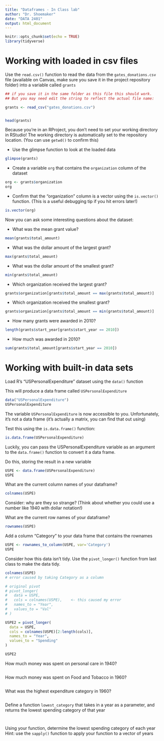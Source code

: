 ```yaml
---
title: "Dataframes - In Class lab"
author: "Dr. Shoemaker"
date: "DATA 2401"
output: html_document
---
```


```r
knitr::opts_chunk$set(echo = TRUE)
library(tidyverse)
```

# Working with loaded in csv files


Use the `read.csv()` function to read the data from the `gates_donations.csv` file (available on Canvas, make sure you save it in the project repository folder) into a variable called `grants` 

```r
## if you save it in the same folder as this file this should work. 
## But you may need edit the string to reflect the actual file name: 

grants <- read_csv("gates_donations.csv")


head(grants)
```

Because you're in an RProject, you don't need to set your working directory in RStudio! The working directory is automatically set to the repository location. (You can use `getwd()` to confirm this)

- Use the glimpse function to look at the loaded data

```r
glimpse(grants)

```


- Create a variable `org` that contains the `organization` column of the dataset

```r
org <- grants$organization
org

```


- Confirm that the "organization" column is a vector using the `is.vector()` function. (This is a useful debugging tip if you hit errors later!)

```r
is.vector(org)

```


Now you can ask some interesting questions about the dataset:

- What was the mean grant value?

```r
mean(grants$total_amount)
```


- What was the dollar amount of the largest grant?

```r
max(grants$total_amount)
```


- What was the dollar amount of the smallest grant?

```r
min(grants$total_amount)
```


- Which organization received the largest grant?

```r
grants$organization[grants$total_amount == max(grants$total_amount)]

```


- Which organization received the smallest grant?

```r
grants$organization[grants$total_amount == min(grants$total_amount)]
```

- How many grants were awarded in 2010?

```r
length(grants$start_year[grants$start_year == 2010])

```

- How much was awarded in 2010? 

```r
sum(grants$total_amount[grants$start_year == 2010])

```


# Working with built-in data sets

Load R's "USPersonalExpenditure" dataset using the `data()` function

This will produce a data frame called `USPersonalExpenditure`
```r
data("USPersonalExpenditure")
USPersonalExpenditure
```

The variable `USPersonalExpenditure` is now accessible to you. Unfortunately, it's not a data frame (it's actually a matrix, you can find that out using) 

Test this using the `is.data.frame()` function:

```r
is.data.frame(USPersonalExpenditure)
```

Luckily, you can pass the USPersonalExpenditure variable as an argument to the `data.frame()` function to convert it a data frame.

Do this, storing the result in a new variable

```r
USPE <- data.frame(USPersonalExpenditure)
USPE

```


What are the current column names of your dataframe?
```r
colnames(USPE)
```


Consider: why are they so strange? (Think about whether you could use a number like 1940 with dollar notation!)

What are the current row names of your dataframe?
```r
rownames(USPE)

```


Add a column "Category" to your data frame that contains the rownames

```r
USPE <- rownames_to_column(USPE, var='Category')
USPE

```

Consider how this data isn't tidy. Use the `pivot_longer()` function from last class to make the data tidy. 

```r
colnames(USPE)
# error caused by taking Category as a column 

# original pivot 
# pivot_longer(
#   data = USPE,
#   cols = colnames(USPE),    <- this caused my error 
#   names_to = "Year",
#   values_to = "Val"
# )

USPE2 = pivot_longer(
  data = USPE,
  cols = colnames(USPE)[2:length(cols)],
  names_to = "Year",
  values_to = "Spending"
)

USPE2
```


How much money was spent on personal care in 1940?
```r

```


How much money was spent on Food and Tobacco in 1960?
```r


```


What was the highest expenditure category in 1960?
```r


```


Define a function `lowest_category` that takes in a year as a parameter, and returns the lowest spending category of that year
```r



```

```r

```


Using your function, determine the lowest spending category of each year
Hint: use the `sapply()` function to apply your function to a vector of years

```r

```
